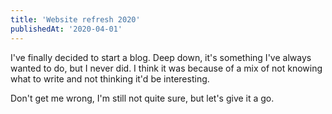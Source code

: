 ```yaml
---
title: 'Website refresh 2020'
publishedAt: '2020-04-01'
---
```


I've finally decided to start a blog. Deep down, it's something I've always wanted to do, but I never did. I think it was because of a mix of not knowing what to write and not thinking it'd be interesting.

Don't get me wrong, I'm still not quite sure, but let's give it a go.
